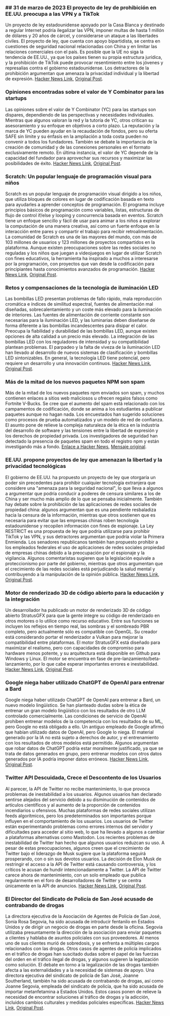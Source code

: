 

<CallToAction />

<Steps>

### ## 31 de marzo de 2023 El proyecto de ley de prohibición en EE.UU. preocupa a las VPN y a TikTok

Un proyecto de ley estadounidense apoyado por la Casa Blanca y destinado a regular Internet podría ilegalizar las VPN, imponer multas de hasta 1 millón de dólares y 20 años de cárcel, y considerarse un ataque a las libertades civiles. El proyecto de ley, que cuenta con apoyo bipartidista, se centra en cuestiones de seguridad nacional relacionadas con China y en limitar las relaciones comerciales con el país. Es posible que la UE no siga la tendencia de EE.UU., ya que los países tienen su propia estructura jurídica, y la prohibición de TikTok puede provocar resentimiento entre los jóvenes y represalias contra el gobierno estadounidense. Los detractores de la prohibición argumentan que amenaza la privacidad individual y la libertad de expresión.
[Hacker News Link](http://news.ycombinator.com/item?id=35366955), [Original Post](https://www.youtube.com/watch?v=FWQGA_n5Z4M).

### Opiniones encontradas sobre el valor de Y Combinator para las startups

Las opiniones sobre el valor de Y Combinator (YC) para las startups son dispares, dependiendo de las perspectivas y necesidades individuales. Mientras que algunos valoran la red y la tutoría de YC, otros critican su asesoramiento y su enfoque en objetivos a corto plazo. La reputación y la marca de YC pueden ayudar en la recaudación de fondos, pero su oferta SAFE sin límite y su énfasis en la ampliación a toda costa pueden no convenir a todos los fundadores. También se debate la importancia de la creación de comunidad y de las conexiones personales en el formato exclusivamente remoto. En última instancia, el valor de YC depende de la capacidad del fundador para aprovechar sus recursos y maximizar las posibilidades de éxito.
[Hacker News Link](http://news.ycombinator.com/item?id=35373019), [Original Post](https://acecreamu.substack.com/p/is-y-combinator-worth-the-money).

### Scratch: Un popular lenguaje de programación visual para niños

Scratch es un popular lenguaje de programación visual dirigido a los niños, que utiliza bloques de colores en lugar de codificación basada en texto para ayudarles a aprender conceptos de programación. El programa incluye principios básicos de programación como variables, listas, estructuras de flujo de control if/else y looping y concurrencia basada en eventos. Scratch tiene un enfoque sencillo y fácil de usar para animar a los niños a explorar la computación de una manera creativa, así como un fuerte enfoque en la interacción entre pares y compartir el trabajo para recibir retroalimentación. La comunidad de Scratch es una de las mayores del mundo, con más de 103 millones de usuarios y 123 millones de proyectos compartidos en la plataforma. Aunque existen preocupaciones sobre las redes sociales no reguladas y los niños que juegan a videojuegos en lugar de utilizar Scratch con fines educativos, la herramienta ha inspirado a muchos a interesarse por la programación, con proyectos que van desde la codificación para principiantes hasta conocimientos avanzados de programación.
[Hacker News Link](http://news.ycombinator.com/item?id=35373052), [Original Post](https://scratch.mit.edu/about).

### Retos y compensaciones de la tecnología de iluminación LED

Las bombillas LED presentan problemas de fallo rápido, mala reproducción cromática e índices de similitud espectral, fuentes de alimentación mal diseñadas, sobrecalentamiento y un coste más elevado para la iluminación de interiores. Las fuentes de alimentación de corriente constante son necesarias para la iluminación LED, y las luminarias deben diseñarse de forma diferente a las bombillas incandescentes para disipar el calor. Preocupa la fiabilidad y durabilidad de las bombillas LED, aunque existen opciones de alta calidad a un precio más elevado. La integración de las bombillas LED con los reguladores de intensidad y su compatibilidad plantean problemas. El parpadeo y la falta de viveza de la iluminación LED han llevado al desarrollo de nuevos sistemas de clasificación y bombillas LED sintonizables. En general, la tecnología LED tiene potencial, pero requiere un desarrollo y una innovación continuos.
[Hacker News Link](http://news.ycombinator.com/item?id=35371750), [Original Post](https://nymag.com/strategist/article/led-light-bulbs-investigation.html).

### Más de la mitad de los nuevos paquetes NPM son spam

Más de la mitad de los nuevos paquetes npm enviados son spam, y muchos contienen enlaces a sitios web maliciosos u ofrecen regalos falsos como Fortnite V-Bucks. Se cree que el aumento del spam está relacionado con los campamentos de codificación, donde se anima a los estudiantes a publicar paquetes aunque no hagan nada. Los encuestados han sugerido soluciones como procesos de prueba automatizados y un modelo de red de confianza. El asunto pone de relieve la compleja naturaleza de la ética en la industria del desarrollo de software y las tensiones entre la libertad de expresión y los derechos de propiedad privada. Los investigadores de seguridad han detectado la presencia de paquetes spam en todo el registro npm y están investigando más a fondo.
[Enlace a Hacker News](http://news.ycombinator.com/item?id=35370728), [Mensaje original](https://blog.sandworm.dev/one-in-two-new-npm-packages-is-seo-spam-right-now).

### EE.UU. propone proyectos de ley que amenazan la libertad y la privacidad tecnológicas

El gobierno de EE.UU. ha propuesto un proyecto de ley que otorgaría un poder sin precedentes para prohibir cualquier tecnología extranjera que considere una "amenaza para la seguridad nacional", lo que lleva a algunos a argumentar que podría conducir a poderes de censura similares a los de China y ser mucho más amplio de lo que se pensaba inicialmente. También hay debate sobre la prohibición de las aplicaciones de redes sociales de propiedad china: algunos argumentan que es una pendiente resbaladiza hacia la censura de la información, mientras que otros sostienen que es necesaria para evitar que las empresas chinas roben tecnología estadounidense y recopilen información con fines de espionaje. La Ley RESTRICT es una propuesta de ley que podría utilizarse para prohibir TikTok y las VPN, y sus detractores argumentan que podría violar la Primera Enmienda. Los senadores republicanos también han propuesto prohibir a los empleados federales el uso de aplicaciones de redes sociales propiedad de empresas chinas debido a la preocupación por el espionaje y la vigilancia. Algunos comentaristas sugieren que la legislación equivale a proteccionismo por parte del gobierno, mientras que otros argumentan que el crecimiento de las redes sociales está perjudicando la salud mental y contribuyendo a la manipulación de la opinión pública.
[Hacker News Link](http://news.ycombinator.com/item?id=35369075), [Original Post](https://www.vice.com/en/article/4a3ddb/restrict-act-insanely-broad-ban-tiktok-vpns).

### Motor de renderizado 3D de código abierto para la educación y la integración

Un desarrollador ha publicado un motor de renderizado 3D de código abierto StratusGFX para que la gente integre su código de renderizado en otros motores o lo utilice como recurso educativo. Entre sus funciones se incluyen los reflejos en tiempo real, las sombras y el sombreado PBR completo, pero actualmente sólo es compatible con OpenGL. Su creador está considerando portar el renderizador a Vulkan para mejorar la compatibilidad entre plataformas. El motor StratusGFX está diseñado para maximizar el realismo, pero con capacidades de compromiso para hardware menos potente, y su arquitectura está disponible en Github para Windows y Linux. El motor se encuentra en fase de pre-lanzamiento/beta-lanzamiento, por lo que cabe esperar importantes errores e inestabilidad.
[Hacker News Link](http://news.ycombinator.com/item?id=35370284), [Original Post](https://github.com/KTStephano/StratusGFX).

### Google niega haber utilizado ChatGPT de OpenAI para entrenar a Bard

Google niega haber utilizado ChatGPT de OpenAI para entrenar a Bard, un nuevo modelo lingüístico. Se han planteado dudas sobre la ética de entrenar un gran modelo lingüístico con los resultados de otro LLM controlado comercialmente. Las condiciones de servicio de OpenAI prohíben entrenar modelos de la competencia con los resultados de su ML, pero Google no está obligado a ello. Un antiguo empleado de Google afirmó que habían utilizado datos de OpenAI, pero Google lo niega. El material generado por la IA no está sujeto a derechos de autor, y el entrenamiento con los resultados de otros modelos está permitido. Algunos argumentan que robar datos de ChatGPT podría estar moralmente justificado, ya que se trata de datos generados en grupo, pero entrenar modelos con otros datos generados por IA podría imponer datos erróneos.
[Hacker News Link](http://news.ycombinator.com/item?id=35370915), [Original Post](https://twitter.com/steventey/status/1641267979399704576).

### Twitter API Descuidada, Crece el Descontento de los Usuarios

Al parecer, la API de Twitter no recibe mantenimiento, lo que provoca problemas de inestabilidad a los usuarios. Algunos usuarios han declarado sentirse alejados del servicio debido a su disminución de contenidos de artículos científicos y al aumento de la proporción de contenidos incendiarios u ofensivos. Muchas plataformas de redes sociales utilizan feeds algorítmicos, pero los predeterminados son importantes porque influyen en el comportamiento de los usuarios. Los usuarios de Twitter están experimentando problemas como errores internos del servidor y dificultades para acceder al sitio web, lo que ha llevado a algunos a cambiar a plataformas alternativas como Mastodon. Los recientes problemas de inestabilidad de Twitter han hecho que algunos usuarios reduzcan su uso. A pesar de estas preocupaciones, algunos creen que el crecimiento de Twitter bajo el liderazgo de Musk sugiere que la plataforma seguirá prosperando, con o sin sus devotos usuarios. La decisión de Elon Musk de restringir el acceso a la API de Twitter está causando controversia, y los críticos le acusan de hundir intencionadamente a Twitter. La API de Twitter carece ahora de mantenimiento, con un solo empleado que publica regularmente en el foro de desarrolladores de Twitter y se centra únicamente en la API de anuncios.
[Hacker News Link](http://news.ycombinator.com/item?id=35370152), [Original Post](https://snarfed.org/the-twitter-api-is-now-effectively-unmaintained).

### El Director del Sindicato de Policía de San José acusado de contrabando de drogas

La directora ejecutiva de la Asociación de Agentes de Policía de San José, Sonia Rosa Segovia, ha sido acusada de introducir fentanilo en Estados Unidos y de dirigir un negocio de drogas en parte desde la oficina. Segovia utilizaba presuntamente la dirección de la asociación para enviar paquetes a clientes y hablaba de asuntos policiales con sus proveedores. Al menos uno de sus clientes murió de sobredosis, y se enfrenta a múltiples cargos relacionados con las drogas. Otros casos de agentes de policía implicados en el tráfico de drogas han suscitado dudas sobre el papel de las fuerzas del orden en el tráfico ilegal de drogas, y algunos sugieren la legalización como solución. El debate en torno a la legalización de las drogas también afecta a las externalidades y a la necesidad de sistemas de apoyo. Una directora ejecutiva del sindicato de policía de San José, Joanne Southerland, también ha sido acusada de contrabando de drogas, así como Joanne Segovia, empleada del sindicato de policía, que ha sido acusada de importar metanfetamina a Estados Unidos. Estos casos ponen de relieve la necesidad de encontrar soluciones al tráfico de drogas y la adicción, incluidos cambios culturales y medidas policiales específicas.
[Hacker News Link](http://news.ycombinator.com/item?id=35376488), [Original Post](https://www.washingtonexaminer.com/news/crime/san-jose-police-union-director-smuggle-fentanyl-charge).

</Steps>
